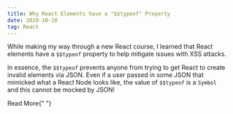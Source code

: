 ```yaml
---
title: Why React Elements have a "$$typeof" Property
date: 2020-10-10
tag: React
---
```




While making my way through a new React course, I learned that React elements
have a `$$typeof` property to help mitigate issues with XSS attacks.

In essence, the `$$typeof` prevents anyone from trying to get React
to create invalid elements via JSON. Even if a user passed in some
JSON that mimicked what a React Node looks like, the value of `$$typeof`
is a `Symbol` and this cannot be mocked by JSON!

<TextLink href="https://overreacted.io/why-do-react-elements-have-typeof-property/">
  Read More{" "}
</TextLink>
